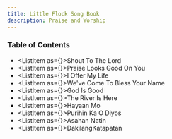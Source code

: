 ```yaml
---
title: Little Flock Song Book
description: Praise and Worship
---
```



### Table of Contents

* <ListItem as={<Link to="/ShoutToTheLord" />}>Shout To The Lord</ListItem>
* <ListItem as={<Link to="/PraiseLooksGoodOnYou" />}>Praise Looks Good On You</ListItem>
* <ListItem as={<Link to="/IOfferMyLife" />}>I Offer My Life</ListItem>
* <ListItem as={<Link to="/WeveComeToBless" />}>We've Come To Bless Your Name</ListItem>
* <ListItem as={<Link to="/GodIsGood" />}>God Is Good</ListItem>
* <ListItem as={<Link to="/TheRiverIsHere" />}>The River Is Here</ListItem>
* <ListItem as={<Link to="/HayaanMo" />}>Hayaan Mo</ListItem>
* <ListItem as={<Link to="/PurihinKaODiyos" />}>Purihin Ka O Diyos</ListItem>
* <ListItem as={<Link to="/AsahanNatin" />}>Asahan Natin</ListItem>
* <ListItem as={<Link to="/DakilangKatapatan" />}>DakilangKatapatan</ListItem>
